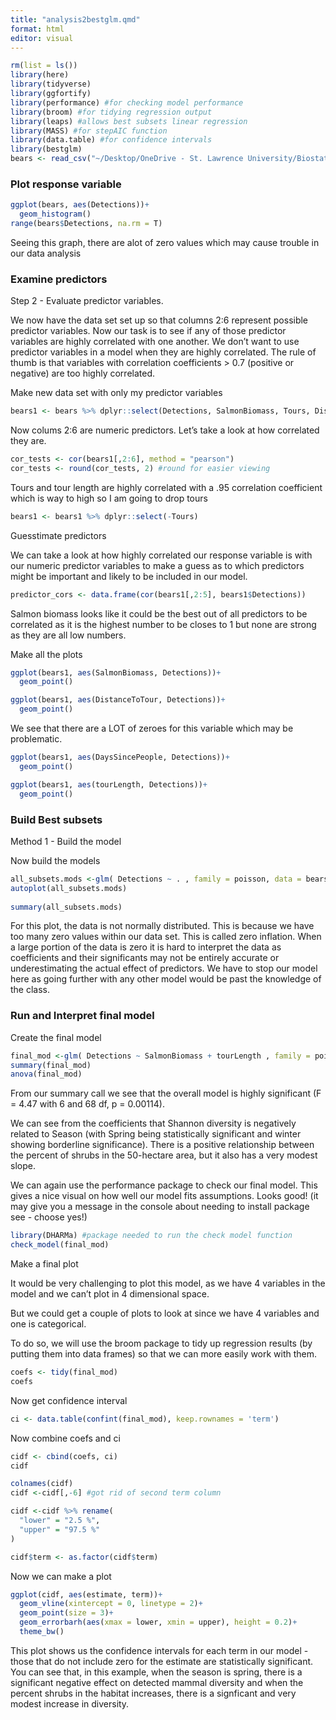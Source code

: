 ```yaml
---
title: "analysis2bestglm.qmd"
format: html
editor: visual
---
```


```r
rm(list = ls())
library(here)
library(tidyverse)
library(ggfortify)
library(performance) #for checking model performance
library(broom) #for tidying regression output
library(leaps) #allows best subsets linear regression
library(MASS) #for stepAIC function
library(data.table) #for confidence intervals
library(bestglm)
bears <- read_csv("~/Desktop/OneDrive - St. Lawrence University/Biostats/R_projects/ONeil-Capstone-Project/data/Short_et_al_Data1 (1).csv")
```

### Plot response variable 

```r
ggplot(bears, aes(Detections))+
  geom_histogram()
range(bears$Detections, na.rm = T)
```

Seeing this graph, there are alot of zero values which may cause trouble in our data analysis


### Examine predictors 

 Step 2 - Evaluate predictor variables.

We now have the data set set up so that columns 2:6 represent possible predictor variables. Now our task is to see if any of those predictor variables are highly correlated with one another. We don't want to use predictor variables in a model when they are highly correlated. The rule of thumb is that variables with correlation coefficients \> 0.7 (positive or negative) are too highly correlated.

Make new data set with only my predictor variables

```r
bears1 <- bears %>% dplyr::select(Detections, SalmonBiomass, Tours, DistanceToTour, DaysSincePeople, tourLength)
```

Now colums 2:6 are numeric predictors. Let's take a look at how correlated they are.

```r
cor_tests <- cor(bears1[,2:6], method = "pearson")
cor_tests <- round(cor_tests, 2) #round for easier viewing
```
Tours and tour length are highly correlated with a .95 correlation coefficient which is way to high so I am going to drop tours 
```r
bears1 <- bears1 %>% dplyr::select(-Tours)
```

Guesstimate predictors

We can take a look at how highly correlated our response variable is with our numeric predictor variables to make a guess as to which predictors might be important and likely to be included in our model.

```r
predictor_cors <- data.frame(cor(bears1[,2:5], bears1$Detections))
```
Salmon biomass looks like it could be the best out of all predictors to be correlated as it is the highest number to be closes to 1 but none are strong as they are all low numbers. 


Make all the plots 

```r
ggplot(bears1, aes(SalmonBiomass, Detections))+
  geom_point()
```


```r
ggplot(bears1, aes(DistanceToTour, Detections))+
  geom_point()
```

We see that there are a LOT of zeroes for this variable which may be problematic.

```r
ggplot(bears1, aes(DaysSincePeople, Detections))+
  geom_point()
```


```r
ggplot(bears1, aes(tourLength, Detections))+
  geom_point()
```


### Build Best subsets 

Method 1 - Build the model

Now build the models

```r
all_subsets.mods <-glm( Detections ~ . , family = poisson, data = bears1)
autoplot(all_subsets.mods)
  
summary(all_subsets.mods)

```
For this plot, the data is not normally distributed. This is because we have too many zero values within our data set. This is called zero inflation. When a large portion of the data is zero it is hard to interpret the data as coefficients and their significants may not be entirely accurate or underestimating the actual effect of predictors.  We have to stop our model here as going further with any other model would be past the knowledge of the class. 

### Run and Interpret final model 
Create the final model

```r
final_mod <-glm( Detections ~ SalmonBiomass + tourLength , family = poisson, data = bears1)
summary(final_mod)
anova(final_mod)
```
From our summary call we see that the overall model is highly significant (F = 4.47 with 6 and 68 df, p = 0.00114).

We can see from the coefficients that Shannon diversity is negatively related to Season (with Spring being statistically significant and winter showing borderline significance). There is a positive relationship between the percent of shrubs in the 50-hectare area, but it also has a very modest slope.

We can again use the performance package to check our final model. This gives a nice visual on how well our model fits assumptions. Looks good! (it may give you a message in the console about needing to install package see - choose yes!)

```r
library(DHARMa) #package needed to run the check model function
check_model(final_mod)
```
Make a final plot

It would be very challenging to plot this model, as we have 4 variables in the model and we can't plot in 4 dimensional space.

But we could get a couple of plots to look at since we have 4 variables and one is categorical.

To do so, we will use the broom package to tidy up regression results (by putting them into data frames) so that we can more easily work with them.

```r
coefs <- tidy(final_mod)
coefs
```
Now get confidence interval

```r
ci <- data.table(confint(final_mod), keep.rownames = 'term')
```
Now combine coefs and ci

```r
cidf <- cbind(coefs, ci)
cidf
```

```r
colnames(cidf)
cidf <-cidf[,-6] #got rid of second term column

cidf <-cidf %>% rename(
  "lower" = "2.5 %",
  "upper" = "97.5 %"
)

cidf$term <- as.factor(cidf$term)
```
Now we can make a plot

```r
ggplot(cidf, aes(estimate, term))+
  geom_vline(xintercept = 0, linetype = 2)+
  geom_point(size = 3)+
  geom_errorbarh(aes(xmax = lower, xmin = upper), height = 0.2)+
  theme_bw()
```
This plot shows us the confidence intervals for each term in our model - those that do not include zero for the estimate are statistically significant. You can see that, in this example, when the season is spring, there is a significant negative effect on detected mammal diversity and when the percent shrubs in the habitat increases, there is a signficant and very modest increase in diversity.
